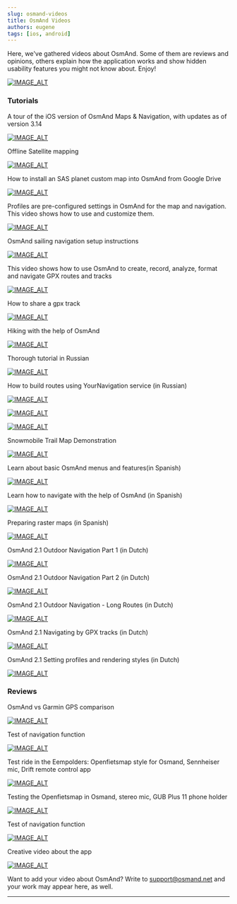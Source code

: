 ```yaml
---
slug: osmand-videos
title: OsmAnd Videos
authors: eugene
tags: [ios, android]
---
```



Here, we&#39;ve gathered videos about OsmAnd. Some of them are reviews and opinions, others explain how the application works and show hidden usability features you might not know about. Enjoy!  

[![IMAGE_ALT](https://img.youtube.com/vi/pB2QQVB9ZKw/0.jpg)](https://www.youtube.com/embed/pB2QQVB9ZKw)


<!--truncate-->

### Tutorials

A tour of the iOS version of OsmAnd Maps & Navigation, with updates as of version 3.14  

[![IMAGE_ALT](https://img.youtube.com/vi/6I-CNNQnxgg/0.jpg)](https://www.youtube.com/embed/6I-CNNQnxgg)


Offline Satellite mapping  

[![IMAGE_ALT](https://img.youtube.com/vi/gNS89Fu9F3c/0.jpg)](https://www.youtube.com/embed/gNS89Fu9F3c?list=PL2sj0drrh65F3QZqpulFGG3uNv_5TDagl)

How to install an SAS planet custom map into OsmAnd from Google Drive  

[![IMAGE_ALT](https://img.youtube.com/vi/-CRXZm0B6Rg/0.jpg)](https://www.youtube.com/embed/-CRXZm0B6Rg?list=PL2sj0drrh65F3QZqpulFGG3uNv_5TDagl)

Profiles are pre-configured settings in OsmAnd for the map and navigation.  This video shows how to use and customize them.  

[![IMAGE_ALT](https://img.youtube.com/vi/TpT9S-b495M/0.jpg)](https://www.youtube.com/embed/TpT9S-b495M?list=PL2sj0drrh65F3QZqpulFGG3uNv_5TDagl)

OsmAnd sailing navigation setup instructions  

[![IMAGE_ALT](https://img.youtube.com/vi/qHcKYqvRjYA/0.jpg)](https://www.youtube.com/embed/qHcKYqvRjYA?list=PL2sj0drrh65F3QZqpulFGG3uNv_5TDagl)


This video shows how to use OsmAnd to create, record, analyze, format and navigate GPX routes and tracks  

[![IMAGE_ALT](https://img.youtube.com/vi/bYQpp9UWqlI/0.jpg)](https://www.youtube.com/embed/bYQpp9UWqlI?list=PL2sj0drrh65F3QZqpulFGG3uNv_5TDagl)

How to share a gpx track  

[![IMAGE_ALT](https://img.youtube.com/vi/mFN8NQJUSXc/0.jpg)](https://www.youtube.com/embed/mFN8NQJUSXc?list=PL2sj0drrh65F3QZqpulFGG3uNv_5TDagl)

Hiking with the help of OsmAnd  

[![IMAGE_ALT](https://img.youtube.com/vi/4dQwvvaK5-Y/0.jpg)](https://www.youtube.com/embed/4dQwvvaK5-Y)

Thorough tutorial in Russian  

[![IMAGE_ALT](https://img.youtube.com/vi/XlRvwZWSS_A/0.jpg)](https://www.youtube.com/embed/XlRvwZWSS_A)

How to build routes using YourNavigation service (in Russian)  

[![IMAGE_ALT](https://img.youtube.com/vi/1pMRcMs0f18/0.jpg)](https://www.youtube.com/embed/1pMRcMs0f18)

[![IMAGE_ALT](https://img.youtube.com/vi/PtcSlXG4BTY/0.jpg)](https://www.youtube.com/embed/PtcSlXG4BTY)

[![IMAGE_ALT](https://img.youtube.com/vi/SdH2-KClL3Y/0.jpg)](https://www.youtube.com/embed/SdH2-KClL3Y)

Snowmobile Trail Map Demonstration  

[![IMAGE_ALT](https://img.youtube.com/vi/Plv7tlYC9iI/0.jpg)](https://www.youtube.com/embed/Plv7tlYC9iI)

Learn about basic OsmAnd menus and features(in Spanish)  

[![IMAGE_ALT](https://img.youtube.com/vi/np16HX61RZM/0.jpg)](https://www.youtube.com/embed/np16HX61RZM)

Learn how to navigate with the help of OsmAnd (in Spanish)  

[![IMAGE_ALT](https://img.youtube.com/vi/ZDmEXIhk2yA/0.jpg)](https://www.youtube.com/embed/ZDmEXIhk2yA)

Preparing raster maps (in Spanish)  

[![IMAGE_ALT](https://img.youtube.com/vi/ZKAVrRxHGv4/0.jpg)](https://www.youtube.com/embed/ZKAVrRxHGv4)

OsmAnd 2.1 Outdoor Navigation Part 1 (in Dutch)  

[![IMAGE_ALT](https://img.youtube.com/vi/PtcSlXG4BTY/0.jpg)](https://www.youtube.com/embed/PtcSlXG4BTY?list=PLY3bgoxeR1V5hk8JBQpUF2uTsIMga_EDM)

OsmAnd 2.1 Outdoor Navigation Part 2 (in Dutch)  

[![IMAGE_ALT](https://img.youtube.com/vi/93HdJw-qCMY/0.jpg)](https://www.youtube.com/embed/93HdJw-qCMY?list=PLY3bgoxeR1V5hk8JBQpUF2uTsIMga_EDM)

OsmAnd 2.1 Outdoor Navigation - Long Routes (in Dutch)  

[![IMAGE_ALT](https://img.youtube.com/vi/w906B_NaL70/0.jpg)](https://www.youtube.com/embed/w906B_NaL70?list=PLY3bgoxeR1V5hk8JBQpUF2uTsIMga_EDM)

OsmAnd 2.1 Navigating by GPX tracks (in Dutch)  

[![IMAGE_ALT](https://img.youtube.com/vi/CQUilpP9uek/0.jpg)](https://www.youtube.com/embed/CQUilpP9uek?list=PLY3bgoxeR1V5hk8JBQpUF2uTsIMga_EDM)

OsmAnd 2.1 Setting profiles and rendering styles (in Dutch)  

[![IMAGE_ALT](https://img.youtube.com/vi/afBjz75gjmM/0.jpg)](https://www.youtube.com/embed/afBjz75gjmM?list=PLY3bgoxeR1V5hk8JBQpUF2uTsIMga_EDM)

  

### Reviews

OsmAnd vs Garmin GPS comparison  

[![IMAGE_ALT](https://img.youtube.com/vi/rDVSRLpyaAI/0.jpg)](https://www.youtube.com/embed/rDVSRLpyaAI?list=PL2sj0drrh65F3QZqpulFGG3uNv_5TDagl)

Test of navigation function  

[![IMAGE_ALT](https://img.youtube.com/vi/f86ud3upymA/0.jpg)](https://www.youtube.com/embed/f86ud3upymA?list=PL2sj0drrh65F3QZqpulFGG3uNv_5TDagl)

Test ride in the Eempolders: Openfietsmap style for Osmand, Sennheiser mic, Drift remote control app  

[![IMAGE_ALT](https://img.youtube.com/vi/fiHvcnoaWaM/0.jpg)](https://www.youtube.com/embed/fiHvcnoaWaM?list=PL2sj0drrh65F3QZqpulFGG3uNv_5TDagl)

Testing the Openfietsmap in Osmand, stereo mic, GUB Plus 11 phone holder  

[![IMAGE_ALT](https://img.youtube.com/vi/q2Nzt-7IUkY/0.jpg)](https://www.youtube.com/embed/q2Nzt-7IUkY?list=PL2sj0drrh65F3QZqpulFGG3uNv_5TDagl)

Test of navigation function  

[![IMAGE_ALT](https://img.youtube.com/vi/s-PHygDipdE/0.jpg)](https://www.youtube.com/embed/s-PHygDipdE)

Creative video about the app  

[![IMAGE_ALT](https://img.youtube.com/vi/egWvl7fVsqc/0.jpg)](https://www.youtube.com/embed/egWvl7fVsqc)

Want to add your video about OsmAnd? Write to support@osmand.net and your work may appear here, as well.  



_________________________________________________

<LinksTelegram/>
<AppleStore/>
<AndroidStore/>